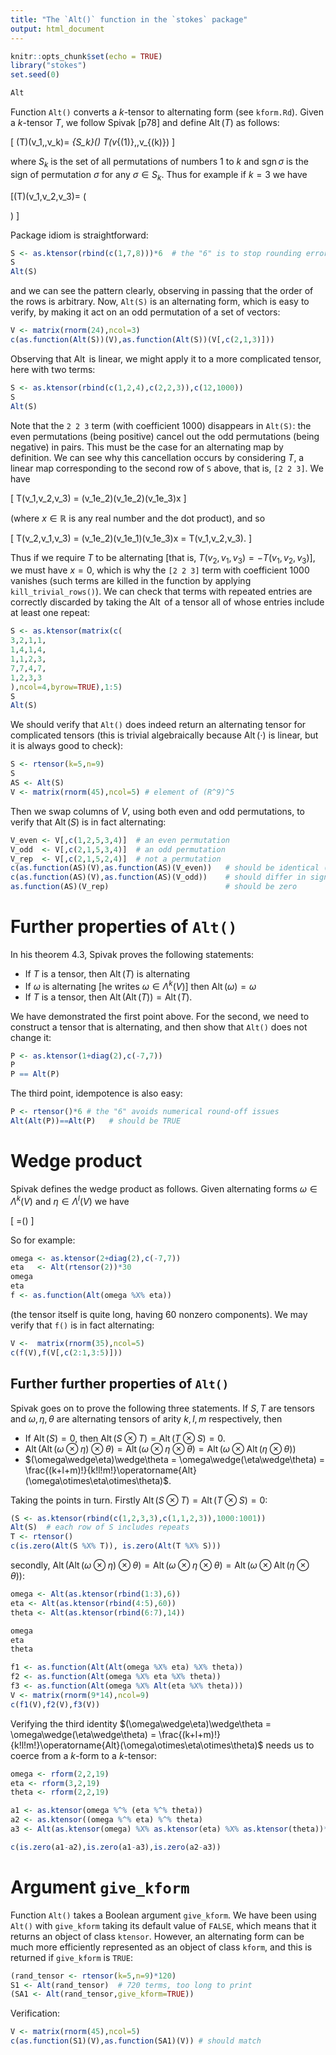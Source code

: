 ```yaml
---
title: "The `Alt()` function in the `stokes` package"
output: html_document
---
```


```r
knitr::opts_chunk$set(echo = TRUE)
library("stokes")
set.seed(0)
```

```r
Alt
```

Function `Alt()` converts a $k$-tensor to alternating form (see
`kform.Rd`).  Given a $k$-tensor $T$, we follow Spivak [p78] and
define $\operatorname{Alt}(T)$ as follows:

\[
\operatorname{Alt}(T)\left(v_1,\ldots,v_k\right)=
    \frac{1}{k!}\sum_{\sigma\in S_k}\mathrm{sgn}(\sigma)\cdot
    T\left(v_{\sigma(1)},\ldots,v_{\sigma(k)}\right)
\]

where $S_k$ is the set of all permutations of numbers $1$ to $k$ and
$\operatorname{sgn}\sigma$ is the sign of permutation $\sigma$ for any
$\sigma\in S_k$.  Thus for example if $k=3$ we have

\[\operatorname{Alt}(T)\left(v_1,v_2,v_3\right)=
      \frac{1}{6}\left(\begin{array}{cc}
      +T\left(v_1,v_2,v_3\right)&
      -T\left(v_1,v_3,v_2\right)\cr
      -T\left(v_2,v_1,v_3\right)&
      +T\left(v_2,v_3,v_1\right)\cr
      +T\left(v_3,v_1,v_2\right)&
      -T\left(v_3,v_2,v_1\right)
      \end{array}
      \right)
\]

Package idiom is straightforward:


```r
S <- as.ktensor(rbind(c(1,7,8)))*6  # the "6" is to stop rounding error
S
Alt(S)
```

and we can see the pattern clearly, observing in passing that the
order of the rows is arbitrary.  Now, `Alt(S)` is an alternating form,
which is easy to verify, by making it act on an odd permutation of a
set of vectors:

```r
V <- matrix(rnorm(24),ncol=3)
c(as.function(Alt(S))(V),as.function(Alt(S))(V[,c(2,1,3)]))
```

Observing that $\operatorname{Alt}$ is linear, we might apply it to a
more complicated tensor, here with two terms:

```r
S <- as.ktensor(rbind(c(1,2,4),c(2,2,3)),c(12,1000))
S
Alt(S)
```


Note that the `2 2 3` term (with coefficient 1000) disappears in
`Alt(S)`: the even permutations (being positive) cancel out the odd
permutations (being negative) in pairs.  This must be the case for an
alternating map by definition.  We can see why this cancellation
occurs by considering $T$, a linear map corresponding to the second
row of `S` above, that is, `[2 2 3]`.  We have

\[
T(v_1,v_2,v_3) = (v_1\cdot e_2)(v_1\cdot e_2)(v_1\cdot e_3)x
\]

(where $x\in\mathbb{R}$ is any real number and the dot product), and
so

\[
T(v_2,v_1,v_3) = (v_1\cdot e_2)(v_1\cdot e_1)(v_1\cdot e_3)x = T(v_1,v_2,v_3).
\]

Thus if we require $T$ to be alternating [that is, $T(v_2,v_1,v_3) =
-T(v_1,v_2,v_3)$], we must have $x=0$, which is why the `[2 2 3]` term
with coefficient 1000 vanishes (such terms are killed in the function
by applying `kill_trivial_rows()`).  We can check that terms with
repeated entries are correctly discarded by taking the
$\operatorname{Alt}$ of a tensor all of whose entries include at least
one repeat:

```r
S <- as.ktensor(matrix(c(
3,2,1,1,
1,4,1,4,
1,1,2,3,
7,7,4,7,
1,2,3,3
),ncol=4,byrow=TRUE),1:5)
S
Alt(S)
```

We should verify that `Alt()` does indeed return an alternating tensor
for complicated tensors (this is trivial algebraically because
$\operatorname{Alt}(\cdot)$ is linear, but it is always good to
check):

```r
S <- rtensor(k=5,n=9)
S
AS <- Alt(S)
V <- matrix(rnorm(45),ncol=5) # element of (R^9)^5
```

Then we swap columns of $V$, using both even and odd permutations, to
verify that $\operatorname{Alt}(S)$ is in fact alternating:

```r
V_even <- V[,c(1,2,5,3,4)]  # an even permutation
V_odd  <- V[,c(2,1,5,3,4)]  # an odd permutation
V_rep  <- V[,c(2,1,5,2,4)]  # not a permutation
c(as.function(AS)(V),as.function(AS)(V_even))   # should be identical (even permutation)
c(as.function(AS)(V),as.function(AS)(V_odd))    # should differ in sign only (odd permutation)
as.function(AS)(V_rep)                          # should be zero
```

# Further properties of `Alt()`

In his theorem 4.3, Spivak proves the following statements:

* If $T$ is a tensor, then $\operatorname{Alt}(T)$ is alternating
* If $\omega$ is alternating [he writes $\omega\in\Lambda^k(V)$] then
  $\operatorname{Alt}(\omega)=\omega$
* If $T$ is a tensor, then
  $\operatorname{Alt}(\operatorname{Alt}(T))=\operatorname{Alt}(T)$.

We have demonstrated the first point above.  For the second, we need
to construct a tensor that is alternating, and then show that `Alt()` does not change it:

```r
P <- as.ktensor(1+diag(2),c(-7,7))
P
P == Alt(P)
```

The third point, idempotence is also easy:

```r
P <- rtensor()*6 # the "6" avoids numerical round-off issues
Alt(Alt(P))==Alt(P)   # should be TRUE
```

# Wedge product

Spivak defines the wedge product as follows.  Given alternating forms
$\omega\in\Lambda^k(V)$ and $\eta\in\Lambda^l(V)$ we have

\[
\omega\wedge\eta=\frac{(k+l)!}{k!l!}\operatorname{Alt}(\omega\otimes\eta)
\]

So for example:

```r
omega <- as.ktensor(2+diag(2),c(-7,7))
eta   <- Alt(rtensor(2))*30
omega
eta
f <- as.function(Alt(omega %X% eta))
```

(the tensor itself is quite long, having 60 nonzero components).  We
may verify that `f()` is in fact alternating:

```r
V <-  matrix(rnorm(35),ncol=5)
c(f(V),f(V[,c(2:1,3:5)]))
```

## Further further properties of `Alt()`


Spivak goes on to prove the following three statements.  If $S,T$ are
tensors and $\omega,\eta,\theta$ are alternating tensors of arity
$k,l,m$ respectively, then

* If $\operatorname{Alt}(S)=0$, then $\operatorname{Alt}(S\otimes T)=\operatorname{Alt}(T\otimes S)=0$.
* $\operatorname{Alt}(\operatorname{Alt}(\omega\otimes\eta)\otimes\theta)
  =\operatorname{Alt}(\omega\otimes\eta\otimes\theta)=
  \operatorname{Alt}(\omega\otimes\operatorname{Alt}(\eta\otimes\theta))$
* $(\omega\wedge\eta)\wedge\theta = \omega\wedge(\eta\wedge\theta) =
  \frac{(k+l+m)!}{k!l!m!}\operatorname{Alt}(\omega\otimes\eta\otimes\theta)$.

Taking the points in turn.  Firstly $\operatorname{Alt}(S\otimes T)=\operatorname{Alt}(T\otimes S)=0$:

```r
(S <- as.ktensor(rbind(c(1,2,3,3),c(1,1,2,3)),1000:1001)) 
Alt(S)  # each row of S includes repeats
T <- rtensor()
c(is.zero(Alt(S %X% T)), is.zero(Alt(T %X% S)))
```


secondly,
  $\operatorname{Alt}(\operatorname{Alt}(\omega\otimes\eta)\otimes\theta)
  =\operatorname{Alt}(\omega\otimes\eta\otimes\theta)=
  \operatorname{Alt}(\omega\otimes\operatorname{Alt}(\eta\otimes\theta))$:
  
```r
omega <- Alt(as.ktensor(rbind(1:3),6))
eta <- Alt(as.ktensor(rbind(4:5),60))
theta <- Alt(as.ktensor(rbind(6:7),14))

omega
eta
theta

f1 <- as.function(Alt(Alt(omega %X% eta) %X% theta))
f2 <- as.function(Alt(omega %X% eta %X% theta))
f3 <- as.function(Alt(omega %X% Alt(eta %X% theta)))
V <- matrix(rnorm(9*14),ncol=9)
c(f1(V),f2(V),f3(V))
```

Verifying the third identity $(\omega\wedge\eta)\wedge\theta =
  \omega\wedge(\eta\wedge\theta) =
  \frac{(k+l+m)!}{k!l!m!}\operatorname{Alt}(\omega\otimes\eta\otimes\theta)$
  needs us to coerce from a $k$-form to a $k$-tensor:

```r
omega <- rform(2,2,19)
eta <- rform(3,2,19)
theta <- rform(2,2,19)

a1 <- as.ktensor(omega %^% (eta %^% theta))
a2 <- as.ktensor((omega %^% eta) %^% theta)
a3 <- Alt(as.ktensor(omega) %X% as.ktensor(eta) %X% as.ktensor(theta))*90

c(is.zero(a1-a2),is.zero(a1-a3),is.zero(a2-a3))
```

# Argument `give_kform`

Function `Alt()` takes a Boolean argument `give_kform`.  We have been
using `Alt()` with `give_kform` taking its default value of `FALSE`,
which means that it returns an object of class `ktensor`.  However, an
alternating form can be much more efficiently represented as an object
of class `kform`, and this is returned if `give_kform` is `TRUE`:

```r
(rand_tensor <- rtensor(k=5,n=9)*120)
S1 <- Alt(rand_tensor)  # 720 terms, too long to print
(SA1 <- Alt(rand_tensor,give_kform=TRUE))
```

Verification:

```r
V <- matrix(rnorm(45),ncol=5)
c(as.function(S1)(V),as.function(SA1)(V)) # should match
```